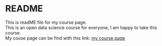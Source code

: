 # README

This is readME file for my course page.  
This is an open data science course for everyone, I am happy to take this course.  
My couse page can be find with this link: [my course page](https://icemduru.github.io/IODS-project/)
